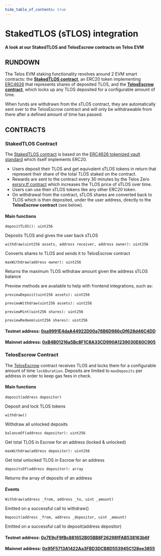 ---
hide_table_of_contents: true
---

# StakedTLOS (sTLOS) integration

__A look at our StakedTLOS and TelosEscrow contracts on Telos EVM__

## RUNDOWN

The Telos EVM staking functionality revolves around 2 EVM smart contracts: the [__StakedTLOS contract__](https://github.com/telosnetwork/stlos/blob/dev/contracts/StakedTLOS.sol), an ERC20 token implementing [ERC4626](https://docs.openzeppelin.com/contracts/4.x/api/token/erc20#ERC4626) that represents shares of deposited TLOS, and the [__TelosEscrow contract__](https://github.com/telosnetwork/stlos/blob/dev/contracts/TelosEscrow.sol), which locks up any TLOS deposited for a configurable amount of time.

When funds are withdrawn from the sTLOS contract, they are automatically sent over to the TelosEscrow contract and will only be withdrawable from there after a defined amount of time has passed.

## CONTRACTS

### StakedTLOS Contract

The [StakedTLOS contract](https://github.com/telosnetwork/stlos/blob/dev/contracts/StakedTLOS.sol) is based on the [ERC4626 tokenized vault standard](https://docs.openzeppelin.com/contracts/4.x/api/token/erc20#ERC4626) which itself implements ERC20. 

- Users deposit their TLOS and get equivalent sTLOS tokens in return that represent their share of the total TLOS staked on the contract. 
- Rewards are sent to the contract every 30 minutes by the Telos Zero [exrsrv.tf contract](https://github.com/telosnetwork/telos-distribute/blob/7cc7760396e26501aa3f806126f65706d1ddedd5/src/eosio.tedp.cpp#L4) which increases the TLOS price of sTLOS over time. 
- Users can use their sTLOS tokens like any other ERC20 token.
- On withdrawal from the contract, sTLOS shares are converted back to TLOS which is then deposited, under the user address, directly to the __TelosEscrow contract__ (see below). 

#### Main functions

`depositTLOS(): uint256`

Deposits TLOS and gives the user back sTLOS

`withdraw(uint256 assets, address receiver, address owner): uint256`

Converts shares to TLOS and sends it to TelosEscrow contract

`maxWithdraw(address owner): uint256`

Returns the maximum TLOS withdraw amount given the address sTLOS balance

Preview methods are available to help with frontend integrations, such as:

`previewDeposit(uint256 assets): uint256`

`previewWithdraw(uint256 assets): uint256`

`previewMint(uint256 shares): uint256`

`previewRedeem(uint256 shares): uint256`

#### Testnet address: [0xa9991E4daA44922D00a78B6D986cDf628d46C4DD](https://testnet.teloscan.io/address/0xa9991E4daA44922D00a78B6D986cDf628d46C4DD)
#### Mainnet address: [0xB4B01216a5Bc8F1C8A33CD990A1239030E60C905](https://teloscan.io/address/0xB4B01216a5Bc8F1C8A33CD990A1239030E60C905)

### TelosEscrow Contract

The [TelosEscrow](https://github.com/telosnetwork/stlos/blob/dev/contracts/TelosEscrow.sol) contract receives TLOS and locks them for a configurable amount of time `lockDuration`. Deposits are limited to `maxDeposits` per address in order to keep gas fees in check. 

#### Main functions

`deposit(address depositor)`

Deposit and lock TLOS tokens

`withdraw()`

Withdraw all unlocked deposits

`balanceOf(address depositor): uint256`

Get total TLOS in Escrow for an address (locked & unlocked)

`maxWithdraw(address depositor): uint256`

Get total unlocked TLOS in Escrow for an address

`depositsOf(address depositor): array`

Returns the array of deposits of an address

#### Events

`Withdraw(address _from, address _to, uint _amount)`

Emitted on a successful call to withdraw()

`Deposit(address _from, address _depositor, uint _amount)`

Emitted on a successful call to deposit(address depositor)

#### Testnet address: [0x7E9cF9fBc881652B05BB8F26298fFAB538163b6f](https://testnet.teloscan.io/address/0x7E9cF9fBc881652B05BB8F26298fFAB538163b6f)
#### Mainnet address: [0x95F5713A1422Aa3FBD3DCB8D553945C128ee3855](https://teloscan.io/address/0x95F5713A1422Aa3FBD3DCB8D553945C128ee3855)
